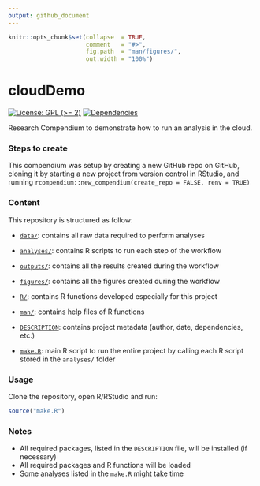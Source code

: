 ```yaml
---
output: github_document
---
```


<!-- README.md is generated from README.Rmd. Please edit that file -->


```r
knitr::opts_chunk$set(collapse  = TRUE,
                      comment   = "#>",
                      fig.path  = "man/figures/",
                      out.width = "100%")
```



# cloudDemo


<!-- badges: start -->
[![License: GPL (>= 2)](https://img.shields.io/badge/License-GPL%20%28%3E%3D%202%29-blue.svg)](https://choosealicense.com/licenses/gpl-2.0/)
[![Dependencies](https://img.shields.io/badge/dependencies-3/94-green?style=flat)](#)
<!-- badges: end -->


Research Compendium to demonstrate how to run an analysis in the cloud.



### Steps to create

This compendium was setup by creating a new GitHub repo on GitHub, cloning it by starting a new project from version control in RStudio, and running `rcompendium::new_compendium(create_repo = FALSE, renv = TRUE)`



### Content

This repository is structured as follow:

- [`data/`](https://github.com/see24/cloudDemo/tree/master/data):
contains all raw data required to perform analyses

- [`analyses/`](https://github.com/see24/cloudDemo/tree/master/analyses/):
contains R scripts to run each step of the workflow

- [`outputs/`](https://github.com/see24/cloudDemo/tree/master/outputs):
contains all the results created during the workflow

- [`figures/`](https://github.com/see24/cloudDemo/tree/master/figures):
contains all the figures created during the workflow

- [`R/`](https://github.com/see24/cloudDemo/tree/master/R):
contains R functions developed especially for this project

- [`man/`](https://github.com/see24/cloudDemo/tree/master/man):
contains help files of R functions

- [`DESCRIPTION`](https://github.com/see24/cloudDemo/tree/master/DESCRIPTION):
contains project metadata (author, date, dependencies, etc.)

- [`make.R`](https://github.com/see24/cloudDemo/tree/master/make.R):
main R script to run the entire project by calling each R script stored in the `analyses/` folder



### Usage

Clone the repository, open R/RStudio and run:

```r
source("make.R")
```



### Notes

- All required packages, listed in the `DESCRIPTION` file, will be installed (if necessary)
- All required packages and R functions will be loaded
- Some analyses listed in the `make.R` might take time
